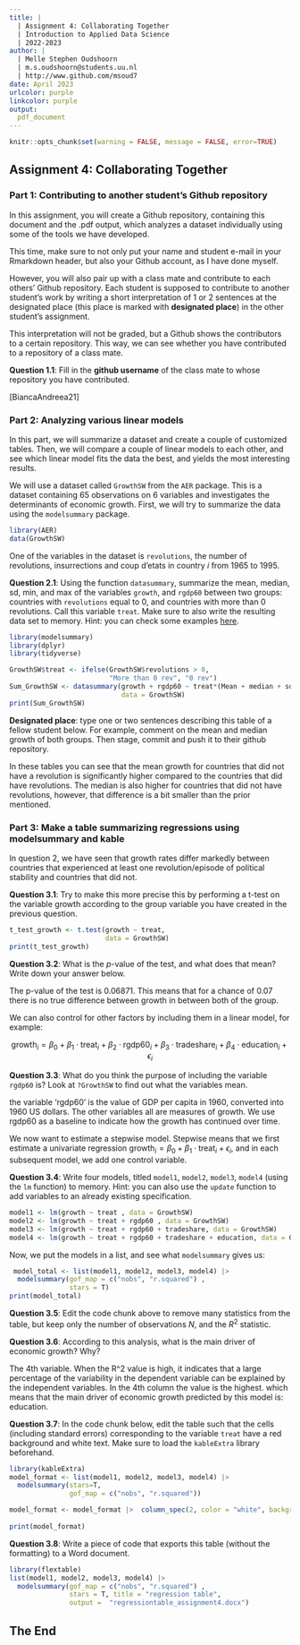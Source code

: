 ```yaml
---
title: | 
  | Assignment 4: Collaborating Together
  | Introduction to Applied Data Science
  | 2022-2023
author: |
  | Melle Stephen Oudshoorn
  | m.s.oudshoorn@students.uu.nl
  | http://www.github.com/msoud7
date: April 2023
urlcolor: purple
linkcolor: purple
output: 
  pdf_document
---
```


```r
knitr::opts_chunk$set(warning = FALSE, message = FALSE, error=TRUE)
```

## Assignment 4: Collaborating Together 

### Part 1: Contributing to another student's Github repository

In this assignment, you will create a Github repository, containing this document and the .pdf output, which analyzes a dataset individually using some of the tools we have developed. 

This time, make sure to not only put your name and student e-mail in your Rmarkdown header, but also your Github account, as I have done myself. 

However, you will also pair up with a class mate and contribute to each others' Github repository. Each student is supposed to contribute to another student's work by writing a short interpretation of 1 or 2 sentences at the designated place (this place is marked with **designated place**) in the other student's assignment. 

This interpretation will not be graded, but a Github shows the contributors to a certain repository. This way, we can see whether you have contributed to a repository of a class mate. 

**Question 1.1**: Fill in the __github username__ of the class mate to whose repository you have contributed. 

[BiancaAndreea21]

### Part 2: Analyzing various linear models

In this part, we will summarize a dataset and create a couple of customized tables. Then, we will compare a couple of linear models to each other, and see which linear model fits the data the best, and yields the most interesting results.

We will use a dataset called `GrowthSW` from the `AER` package. This is a dataset containing 65 observations on 6 variables and investigates the determinants of economic growth. First, we will try to summarize the data using the `modelsummary` package. 

```r
library(AER)
data(GrowthSW)
```

One of the variables in the dataset is `revolutions`, the number of revolutions, insurrections and coup d'etats in country $i$ from 1965 to 1995.

**Question 2.1**: Using the function `datasummary`, summarize the mean, median, sd, min, and max of the variables `growth`, and `rgdp60` between two groups: countries with `revolutions` equal to 0, and countries with more than 0 revolutions. Call this variable `treat`. Make sure to also write the resulting data set to memory. Hint: you can check some examples [here](https://vincentarelbundock.github.io/modelsummary/articles/datasummary.html#datasummary).

```r
library(modelsummary)
library(dplyr)
library(tidyverse)

GrowthSW$treat <- ifelse(GrowthSW$revolutions > 0, 
                         "More than 0 rev", "0 rev")
Sum_GrowthSW <- datasummary(growth + rgdp60 ~ treat*(Mean + median + sd + min + max),
                            data = GrowthSW)
print(Sum_GrowthSW)

```

**Designated place**: type one or two sentences describing this table of a fellow student below. For example, comment on the mean and median growth of both groups. Then stage, commit and push it to their github repository. 

In these tables you can see that the mean growth for countries that did not have a revolution is significantly higher compared to the countries that did have revolutions. The median is also higher for countries that did not have revolutions, however, that difference is a bit smaller than the prior mentioned.

### Part 3: Make a table summarizing regressions using modelsummary and kable

In question 2, we have seen that growth rates differ markedly between countries that experienced at least one revolution/episode of political stability and countries that did not. 

**Question 3.1**: Try to make this more precise this by performing a t-test on the variable growth according to the group variable you have created in the previous question. 

```r
t_test_growth <- t.test(growth ~ treat,
                        data = GrowthSW)
print(t_test_growth)
```

**Question 3.2**: What is the $p$-value of the test, and what does that mean? Write down your answer below.

The p-value of the test is 0.06871. This means that for a chance of 0.07 there is no true difference between growth in between both of the group. 

We can also control for other factors by including them in a linear model, for example:

$$
\text{growth}_i = \beta_0 + \beta_1 \cdot \text{treat}_i + \beta_2 \cdot \text{rgdp60}_i + \beta_3 \cdot \text{tradeshare}_i + \beta_4 \cdot \text{education}_i + \epsilon_i
$$

**Question 3.3**: What do you think the purpose of including the variable `rgdp60` is? Look at `?GrowthSW` to find out what the variables mean. 

the variable 'rgdp60' is the value of GDP per capita in 1960, converted into 1960 US dollars. The other variables all are measures of growth. We use rgdp60 as a baseline to indicate how the growth has continued over time.

We now want to estimate a stepwise model. Stepwise means that we first estimate a univariate regression $\text{growth}_i = \beta_0 + \beta_1 \cdot \text{treat}_i + \epsilon_i$, and in each subsequent model, we add one control variable. 

**Question 3.4**: Write four models, titled `model1`, `model2`, `model3`, `model4` (using the `lm` function) to memory. Hint: you can also use the `update` function to add variables to an already existing specification.

```r
model1 <- lm(growth ~ treat , data = GrowthSW)
model2 <- lm(growth ~ treat + rgdp60 , data = GrowthSW)
model3 <- lm(growth ~ treat + rgdp60 + tradeshare, data = GrowthSW)
model4 <- lm(growth ~ treat + rgdp60 + tradeshare + education, data = GrowthSW)
```

Now, we put the models in a list, and see what `modelsummary` gives us:

```r
 model_total <- list(model1, model2, model3, model4) |>
  modelsummary(gof_map = c("nobs", "r.squared") ,
               stars = T)
print(model_total)
```

**Question 3.5**: Edit the code chunk above to remove many statistics from the table, but keep only the number of observations $N$, and the $R^2$ statistic. 

**Question 3.6**: According to this analysis, what is the main driver of economic growth? Why?

The 4th variable. When the R^2 value is high, it indicates that a large percentage of the variability in the dependent variable can be explained by the independent variables. In the 4th column the value is the highest. which means that the main driver of economic growth predicted by this model is: education.



**Question 3.7**: In the code chunk below, edit the table such that the cells (including standard errors) corresponding to the variable `treat` have a red background and white text. Make sure to load the `kableExtra` library beforehand.

```r
library(kableExtra)
model_format <- list(model1, model2, model3, model4) |>
  modelsummary(stars=T, 
               gof_map = c("nobs", "r.squared")) 

model_format <- model_format |>  column_spec(2, color = "white", background = "red")
  
print(model_format)
```

**Question 3.8**: Write a piece of code that exports this table (without the formatting) to a Word document. 

```r
library(flextable)
list(model1, model2, model3, model4) |>
  modelsummary(gof_map = c("nobs", "r.squared") , 
               stars = T, title = "regression table", 
               output =  "regressiontable_assignment4.docx")
```

## The End


